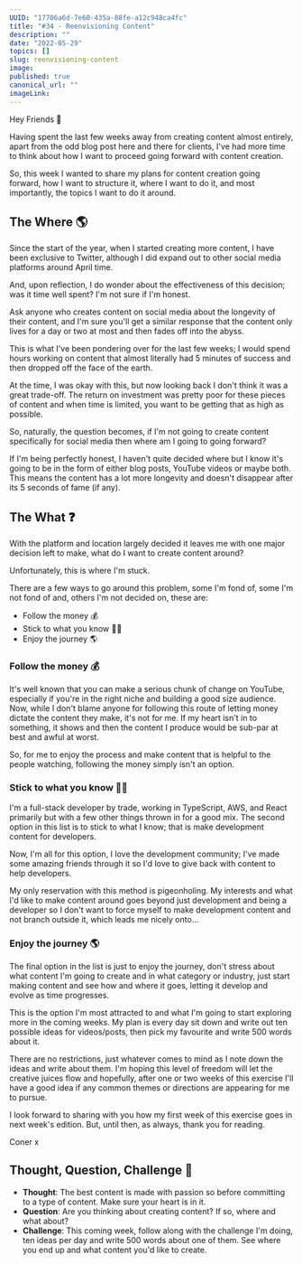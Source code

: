 ```yaml
---
UUID: "17706a6d-7e60-435a-88fe-a12c948ca4fc"
title: "#34 - Reenvisioning Content"
description: ""
date: "2022-05-29"
topics: []
slug: reenvisioning-content
image: 
published: true
canonical_url: ""
imageLink: 
---
```


Hey Friends 👋

Having spent the last few weeks away from creating content almost entirely, apart from the odd blog post here and there for clients, I've had more time to think about how I want to proceed going forward with content creation.

So, this week I wanted to share my plans for content creation going forward, how I want to structure it, where I want to do it, and most importantly, the topics I want to do it around.

## The Where 🌎

Since the start of the year, when I started creating more content, I have been exclusive to Twitter, although I did expand out to other social media platforms around April time.

And, upon reflection, I do wonder about the effectiveness of this decision; was it time well spent? I'm not sure if I'm honest.

Ask anyone who creates content on social media about the longevity of their content, and I'm sure you'll get a similar response that the content only lives for a day or two at most and then fades off into the abyss.

This is what I've been pondering over for the last few weeks; I would spend hours working on content that almost literally had 5 minutes of success and then dropped off the face of the earth.

At the time, I was okay with this, but now looking back I don't think it was a great trade-off. The return on investment was pretty poor for these pieces of content and when time is limited, you want to be getting that as high as possible.

So, naturally, the question becomes, if I'm not going to create content specifically for social media then where am I going to going forward?

If I'm being perfectly honest, I haven't quite decided where but I know it's going to be in the form of either blog posts, YouTube videos or maybe both. This means the content has a lot more longevity and doesn't disappear after its 5 seconds of fame (if any).

## The What ❓

With the platform and location largely decided it leaves me with one major decision left to make, what do I want to create content around?

Unfortunately, this is where I'm stuck.

There are a few ways to go around this problem, some I'm fond of, some I'm not fond of and, others I'm not decided on, these are:

- Follow the money 💰
- Stick to what you know 👩‍💻
- Enjoy the journey 🌎

### Follow the money 💰

It's well known that you can make a serious chunk of change on YouTube, especially if you're in the right niche and building a good size audience. Now, while I don't blame anyone for following this route of letting money dictate the content they make, it's not for me. If my heart isn't in to something, it shows and then the content I produce would be sub-par at best and awful at worst.

So, for me to enjoy the process and make content that is helpful to the people watching, following the money simply isn't an option.

### Stick to what you know 👩‍💻

I'm a full-stack developer by trade, working in TypeScript, AWS, and React primarily but with a few other things thrown in for a good mix. The second option in this list is to stick to what I know; that is make development content for developers.

Now, I'm all for this option, I love the development community; I've made some amazing friends through it so I'd love to give back with content to help developers.

My only reservation with this method is pigeonholing. My interests and what I'd like to make content around goes beyond just development and being a developer so I don't want to force myself to make development content and not branch outside it, which leads me nicely onto...

### Enjoy the journey 🌎

The final option in the list is just to enjoy the journey, don't stress about what content I'm going to create and in what category or industry, just start making content and see how and where it goes, letting it develop and evolve as time progresses.

This is the option I'm most attracted to and what I'm going to start exploring more in the coming weeks. My plan is every day sit down and write out ten possible ideas for videos/posts, then pick my favourite and write 500 words about it.

There are no restrictions, just whatever comes to mind as I note down the ideas and write about them. I'm hoping this level of freedom will let the creative juices flow and hopefully, after one or two weeks of this exercise I'll have a good idea if any common themes or directions are appearing for me to pursue.

I look forward to sharing with you how my first week of this exercise goes in next week's edition. But, until then, as always, thank you for reading.

Coner x

## Thought, Question, Challenge 🤔

- **Thought**: The best content is made with passion so before committing to a type of content. Make sure your heart is in it.
- **Question**: Are you thinking about creating content? If so, where and what about?
- **Challenge**: This coming week, follow along with the challenge I'm doing, ten ideas per day and write 500 words about one of them. See where you end up and what content you'd like to create.
